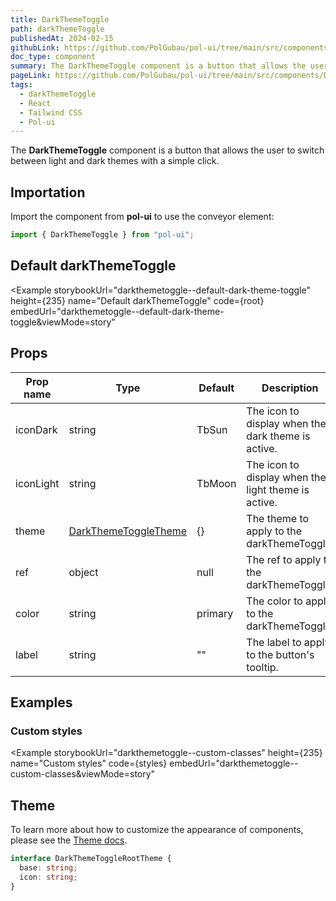 ```yaml
---
title: DarkThemeToggle
path: darkThemeToggle
publishedAt: 2024-02-15
githubLink: https://github.com/PolGubau/pol-ui/tree/main/src/components/DarkThemeToggle
doc_type: component
summary: The DarkThemeToggle component is a button that allows the user to switch between light and dark themes with a simple click.
pageLink: https://github.com/PolGubau/pol-ui/tree/main/src/components/DarkThemeToggle
tags:
  - darkThemeToggle
  - React
  - Tailwind CSS
  - Pol-ui
---
```




The **DarkThemeToggle** component is a button that allows the user to switch between light and dark themes with a simple click.

## Importation

Import the component from **pol-ui** to use the conveyor element:

```jsx
import { DarkThemeToggle } from "pol-ui";
```

## Default darkThemeToggle

<Example
  storybookUrl="darkthemetoggle--default-dark-theme-toggle"
  height={235}
  name="Default darkThemeToggle"
  code={root}
  embedUrl="darkthemetoggle--default-dark-theme-toggle&viewMode=story"
>
  <RootCode />
</Example>

## Props

| Prop name | Type                           | Default | Description                                         |
| --------- | ------------------------------ | ------- | --------------------------------------------------- |
| iconDark  | string                         | TbSun   | The icon to display when the dark theme is active.  |
| iconLight | string                         | TbMoon  | The icon to display when the light theme is active. |
| theme     | [DarkThemeToggleTheme](#theme) | {}      | The theme to apply to the darkThemeToggle.          |
| ref       | object                         | null    | The ref to apply to the darkThemeToggle.            |
| color     | string                         | primary | The color to apply to the darkThemeToggle.          |
| label     | string                         | ""      | The label to apply to the button's tooltip.         |

## Examples

### Custom styles

<Example
  storybookUrl="darkthemetoggle--custom-classes"
  height={235}
  name="Custom styles"
  code={styles}
  embedUrl="darkthemetoggle--custom-classes&viewMode=story"
>
  <Styles />
</Example>

## Theme

To learn more about how to customize the appearance of components, please see the [Theme docs](/docs/theming).

```ts
interface DarkThemeToggleRootTheme {
  base: string;
  icon: string;
}
```
